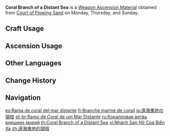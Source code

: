 {{Item Infobox
|id           = 114025
|image        = Item Coral Branch of a Distant Sea.png
|type         = Weapon Ascension Materials
|invCategory  = Character Development Items
|group        = Branches of a Distant Sea
|quality      = 2
|description  = [[Watatsumi Island]] is the furthest from [[Narukami Island]] in the [[Inazuma]]n island chain, and its name means "the [[god]] of the oceans" in the island's ancient tongue. Legend has it that when the [[Orobashi|great serpent]] first arose within the [[Enkanomiya|abyssal nation of ever-night]], its fluorescent body was covered in myriad-colored coral.
|day1         = Monday
|day2         = Thursday
|day3         = Sunday
|source1      = Court of Flowing Sand
|source2      = [[Parametric Transformer]]
}}
'''Coral Branch of a Distant Sea''' is a [[Weapon Ascension Material]] obtained from [[Court of Flowing Sand]] on Monday, Thursday, and Sunday.

==Craft Usage==
{{Craft Usage}}

==Ascension Usage==
{{Ascension Usage}}

==Other Languages==
{{Other Languages
|en      = Coral Branch of a Distant Sea
|zhs     = 远海夷地的瑚枝
|zhs_rm  = Yuǎnhǎi Yídì de Hú Zhī
|zht     = 遠海夷地的瑚枝
|zht_rm  = Yuǎnhǎi Yídì de Hú Zhī
|zh_tl   = Coral Branch of Distant Seas and Foreign Lands
|ja      = 遠海夷地の瑚枝
|ja_rm   = Enkai Ichi no Koshi{{Assumed}}
|ja_tl   = Coral Branch of a Deep Sea and Foreign Lands{{Sino}}
|ko      = 먼바다의 산호 가지
|ko_rm   = Meonbada-ui Sanho Gaji
|ko_tl   = Coral Branch of a Distant Sea
|es      = Rama de coral del mar distante
|es_tl   = Coral Branch of the Distant Sea
|fr      = Branche marine de corail
|fr_tl   = Sea Branch of Coral
|ru      = Коралловая ветвь внешних морей
|ru_tl   = Coral Branch of Foreign Seas
|th      = Coral Branch of a Distant Sea
|vi      = Nhánh San Hô Của Biển Xa
|vi_tl   = Coral Branch of a Distant Sea
|de      = Korallenzweig eines fernen Meeres
|de_tl   = Coral Branch of a Distant Sea
|id      = Coral Branch of a Distant Sea
|pt      = Ramo de Coral de um Mar Distante
|pt_tl   = 
|tr      = Uzak Denizlerin Mercan Dalı
|tr_tl   = Distant Seas' Coral Branch
|it      = Ramo di corallo di un mare lontano
|it_tl   = 
}}

==Change History==
{{Change History|2.0}}

==Navigation==
{{Development Item Navbox|Weapon Materials}}

[[es:Rama de coral del mar distante]]
[[fr:Branche marine de corail]]
[[ja:遠海夷地の瑚枝]]
[[pt-br:Ramo de Coral de um Mar Distante]]
[[ru:Коралловая ветвь внешних морей]]
[[th:Coral Branch of a Distant Sea]]
[[vi:Nhánh San Hô Của Biển Xa]]
[[zh:遠海夷地的瑚枝]]